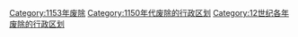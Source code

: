 [[Category:1153年废除|Category:1153年废除]]
[[Category:1150年代废除的行政区划|Category:1150年代废除的行政区划]]
[[Category:12世纪各年废除的行政区划|Category:12世纪各年废除的行政区划]]